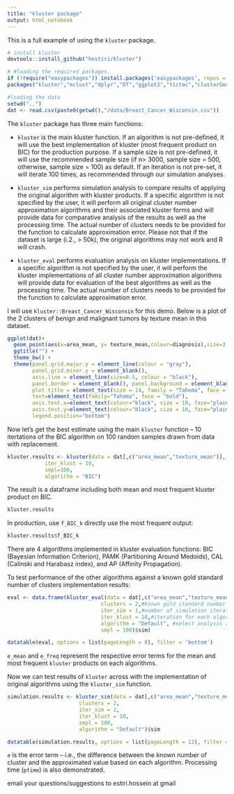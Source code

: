 ```yaml
---
title: "kluster package"
output: html_notebook
---
```


This is a full example of using the `kluster` package.

```r

# install kluster
devtools::install_github("hestiri/kluster")

# #loading the required packages.
if (!require("easypackages")) install.packages('easypackages', repos = "http://cran.rstudio.com/")
packages("kluster","mclust","dplyr","DT","ggplot2","tictoc","clusterGeneration","factoextra","apcluster","fpc","vegan",prompt = F)

#loading the data
setwd("..")
dat <- read.csv(paste0(getwd(),"/data/Breast_Cancer_Wisconsin.csv"))
```
The `kluster` package has three main functions:


- `kluster` is the main kluster function. If an algorithm is not pre-defined, it will use the best implementation of kluster (most frequent product on BIC) for the production purpose. If a sample size is not pre-defined, it will use the recommended sample size (if n> 3000, sample size = 500, otherwise, sample size = 100) as default. If an iteration is not pre-set, it will iterate 100 times, as recommended through our simulation analyses.


- `kluster_sim` performs simulation analysis to compare results of applying the original algorithm with kluster products. If a specific algorithm is not specified by the user, it will perform all original cluster number approximation algorithms and their associated kluster forms and will provide data for comparative analysis of the results as well as the processing time. The actual number of clusters needs to be provided for the function to calculate approximation error. Please not that if the dataset is large (i.2., > 50k), the original algorithms may not work and R will crash.


- `kluster_eval` performs evaluation analysis on kluster implementations. If a specific algorithm is not specified by the user, it will perform the kluster implementations of all cluster number approximation algorithms will provide data for evaluation of the best algorithms as well as the processing time. The actual number of clusters needs to be provided for the function to calculate approximation error.


I will use `kluster::Breast_Cancer_Wisconsin` for this demo. Below is a plot of the 2 clusters of benign and malignant tumors by texture mean in this dataset.
```r
ggplot(dat)+
  geom_point(aes(x=area_mean, y= texture_mean,colour=diagnosis),size=3,alpha=0.3)+
  ggtitle("") +
  theme_bw() +
  theme(panel.grid.major.y = element_line(colour = "gray"),
        panel.grid.minor.y = element_blank(),
        axis.line = element_line(size=0.5, colour = "black"),
        panel.border = element_blank(), panel.background = element_blank(),
        plot.title = element_text(size = 14, family = "Tahoma", face = "bold"),
        text=element_text(family="Tahoma", face = "bold"),
        axis.text.x=element_text(colour="black", size = 10, face="plain"),
        axis.text.y=element_text(colour="black", size = 10, face="plain"),
        legend.position="bottom")
```


Now let's get the best estimate using the main `kluster` function -- 10 itertations of the BIC algorithm on 100 random samples drawn from data with replacement. 
```r
kluster.results <- kluster(data = dat[,c("area_mean","texture_mean")],
            iter_klust = 10, 
            smpl=100, 
            algorithm = "BIC")

```
The result is a dataframe including both mean and most frequent kluster product on BIC.
```r
kluster.results
```
In production, use `f_BIC_k` directly use the most frequent output:
```r
kluster.results$f_BIC_k
```

There are 4 algorithms implemented in kluster evaluation functions: BIC (Bayesian Information Criterion), PAMK (Partitioning Around Medoids), CAL (Calinski and Harabasz index), and AP (Affinity Propagation). 

To test performance of the other algorithms against a known gold standard number of clusters implementation results:
```r
eval <- data.frame(kluster_eval(data = dat[,c("area_mean","texture_mean")], 
                              clusters = 2,#known gold standard number of clusters
                              iter_sim = 1,#number of simulation iterations if need be more than 1
                              iter_klust = 10,#iteration for each algorithm
                              algorithm = "Default", #select analysis algorithm from BIC, PAMK, CAL, and AP
                              smpl = 100)$sim)
```
```r
datatable(eval, options = list(pageLength = 8), filter = 'bottom')
```
`e_mean` and `e_freq` represent the respective error terms for the mean and most frequent `kluster` products on each algorithms.  


Now we can test results of `kluster` across with the implementation of original algorithms using the `kluster_sim` function. 
```r
simulation.results <- kluster_sim(data = dat[,c("area_mean","texture_mean")], 
                       clusters = 2, 
                       iter_sim = 2, 
                       iter_klust = 10, 
                       smpl = 100, 
                       algorithm = "Default")$sim

```

```r
datatable(simulation.results, options = list(pageLength = 12), filter = 'bottom')

```
`e` is the error term -- i.e., the difference between the known number of cluster and the approximated value based on each algorithm. Processing time (`ptime`) is also demonstrated.


email your questions/suggestions to estiri.hossein at gmail

